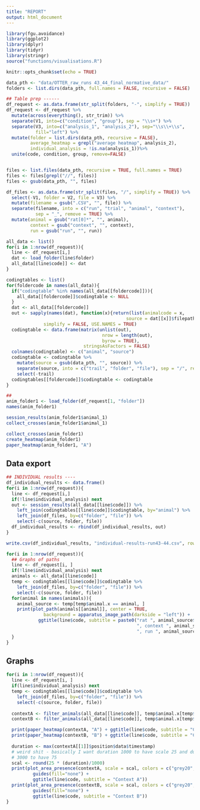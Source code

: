 ```yaml
---
title: "REPORT"
output: html_document
---
```


```r
library(fgu.avoidance)
library(ggplot2)
library(dplyr)
library(tidyr)
library(stringr)
source("functions/visualisations.R")

knitr::opts_chunk$set(echo = TRUE)

data_pth <- "data/OTTER_raw_runs 43_44_final_normative_data/"
folders <- list.dirs(data_pth, full.names = FALSE, recursive = FALSE)

## Table prep ------
df_request <- as.data.frame(str_split(folders, "-", simplify = TRUE))
df_request <- df_request %>%
  mutate(across(everything(), str_trim)) %>%
  separate(V1, into=c("condition", "group"), sep = "\\s+") %>%
  separate(V3, into=c("analysis_1", "analysis_2"), sep="\\s\\+\\s",
           fill="left") %>%
  mutate(folder = list.dirs(data_pth, recursive = FALSE),
         average_heatmap = grepl("average heatmap", analysis_2),
         individual_analysis = !is.na(analysis_1))%>%
  unite(code, condition, group, remove=FALSE)


files <- list.files(data_pth, recursive = TRUE, full.names = TRUE)
files <- files[grepl("//", files)]
files <- gsub(data_pth, "", files)

df_files <- as.data.frame(str_split(files, "/", simplify = TRUE)) %>%
  select(-V1, folder = V2, file = V3) %>%
  mutate(filename = gsub(".CSV", "", file)) %>%
  separate(filename, into = c("run", "trial", "animal", "context"),
           sep = "_", remove = TRUE) %>%
  mutate(animal = gsub("rat[0]*", "", animal),
         context = gsub("context", "", context),
         run = gsub("run", "", run))

```

```r
all_data <- list()
for(i in 1:nrow(df_request)){
  line <- df_request[i,]
  dat <- load_folder(line$folder)
  all_data[[line$code]] <- dat
}
```

```r
codingtables <- list()
for(foldercode in names(all_data)){
  if("codingtable" %in% names(all_data[[foldercode]])){
    all_data[[foldercode]]$codingtable <- NULL
  }
  dat <- all_data[[foldercode]]
  out <- sapply(names(dat), function(x){return(list(animalcode = x,
                                             source = dat[[x]]$filepath))},
              simplify = FALSE, USE.NAMES = TRUE)
  codingtable <- data.frame(matrix(unlist(out),
                                    nrow = length(out),
                                    byrow = TRUE),
                             stringsAsFactors = FALSE)
  colnames(codingtable) <- c("animal", "source")
  codingtable <- codingtable %>%
    mutate(source = gsub(data_pth, "", source)) %>%
    separate(source, into = c("trail", "folder", "file"), sep = "/", remove = FALSE) %>%
    select(-trail)
  codingtables[[foldercode]]$codingtable <- codingtable
}
```

```r
## 
anim_folder1 <- load_folder(df_request[1, "folder"])
names(anim_folder1)

session_results(anim_folder1$animal_1)
collect_crosses(anim_folder1$animal_1)

collect_crosses(anim_folder1)
create_heatmap(anim_folder1)
paper_heatmap(anim_folder1, "A")
```


## Data export

```r
## INDIVIDUAL results ----
df_individual_results <- data.frame()
for(i in 1:nrow(df_request)){
  line <- df_request[i,]
  if(!line$individual_analysis) next
  out <- session_results(all_data[[line$code]]) %>%
    left_join(codingtables[[line$code]]$codingtable, by="animal") %>%
    left_join(df_files, by=c("folder", "file")) %>%
    select(-c(source, folder, file))
  df_individual_results <- rbind(df_individual_results, out)
}

write.csv(df_individual_results, "individual-results-run43-44.csv", row.names = FALSE)
```


```r
for(i in 1:nrow(df_request)){
  ## Graphs of paths
  line <- df_request[i, ]
  if(!line$individual_analysis) next
  animals <- all_data[[line$code]]
  temp <- codingtables[[line$code]]$codingtable %>%
    left_join(df_files, by=c("folder", "file")) %>%
    select(-c(source, folder, file))
  for(animal in names(animals)){
    animal_source <- temp[temp$animal.x == animal, ]
    print(plot_path(animals[[animal]], center = TRUE,
              background = apparatus_image_path(darkside = "left")) + 
            ggtitle(line$code, subtitle = paste0("rat ", animal_source$animal.y, 
                                                 ", context ", animal_source$context,
                                                 ", run ", animal_source$run)))
  }
}
```

## Graphs

```r
for(i in 1:nrow(df_request)){
  line <- df_request[i, ]
  if(line$individual_analysis) next
  temp <- codingtables[[line$code]]$codingtable %>%
    left_join(df_files, by=c("folder", "file")) %>%
    select(-c(source, folder, file))
  
  contextA <- filter_animals(all_data[[line$code]], temp$animal.x[temp$context == "A"])
  contextB <- filter_animals(all_data[[line$code]], temp$animal.x[temp$context == "B"])

  print(paper_heatmap(contextA, "A") + ggtitle(line$code, subtitle = "Context A"))
  print(paper_heatmap(contextB, "B") + ggtitle(line$code, subtitle = "Context B"))
  
  duration <- max(contextA[[1]]$position$data$timestamp)
  # weird shit - basically I want duration 1000 to have scale 25 and duration
  # 3000 to have 75
  scal <- round(25 * (duration)/1000)
  print(plot_area_presence(contextA, scale = scal, colors = c("grey20", "grey60")) +
          guides(fill="none") +
          ggtitle(line$code, subtitle = "Context A"))
  print(plot_area_presence(contextB, scale = scal, colors = c("grey20", "grey60")) +
          guides(fill="none") +
          ggtitle(line$code, subtitle = "Context B"))
}
```
